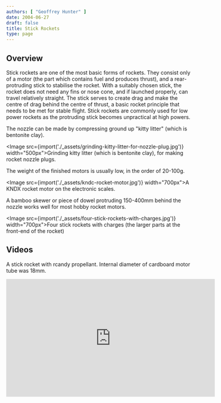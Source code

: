 ```yaml
---
authors: [ "Geoffrey Hunter" ]
date: 2004-06-27
draft: false
title: Stick Rockets
type: page
---
```



## Overview


Stick rockets are one of the most basic forms of rockets. They consist only of a motor (the part which contains fuel and produces thrust), and a rear-protruding stick to stabilise the rocket. With a suitably chosen stick, the rocket does not need any fins or nose cone, and if launched properly, can travel relatively straight. The stick serves to create drag and make the centre of drag behind the centre of thrust, a basic rocket principle that needs to be met for stable flight. Stick rockets are commonly used for low power rockets as the protruding stick becomes unpractical at high powers.

The nozzle can be made by compressing ground up "kitty litter" (which is bentonite clay).

<Image src={import('./_assets/grinding-kitty-litter-for-nozzle-plug.jpg')} width="500px">Grinding kitty litter (which is bentonite clay), for making rocket nozzle plugs.</Image>

The weight of the finished motors is usually low, in the order of 20-100g.

<Image src={import('./_assets/kndc-rocket-motor.jpg')} width="700px">A KNDX rocket motor on the electronic scales.</Image>

A bamboo skewer or piece of dowel protruding 150-400mm behind the nozzle works well for most hobby rocket motors.

<Image src={import('./_assets/four-stick-rockets-with-charges.jpg')} width="700px">Four stick rockets with charges (the larger parts at the front-end of the rocket)</Image>

## Videos

A stick rocket with rcandy propellant. Internal diameter of cardboard motor tube was 18mm.

<iframe width="560" height="315" src="https://www.youtube.com/embed/w9b2k-Lh5ww" frameborder="0" allow="accelerometer; autoplay; encrypted-media; gyroscope; picture-in-picture" allowfullscreen></iframe>
